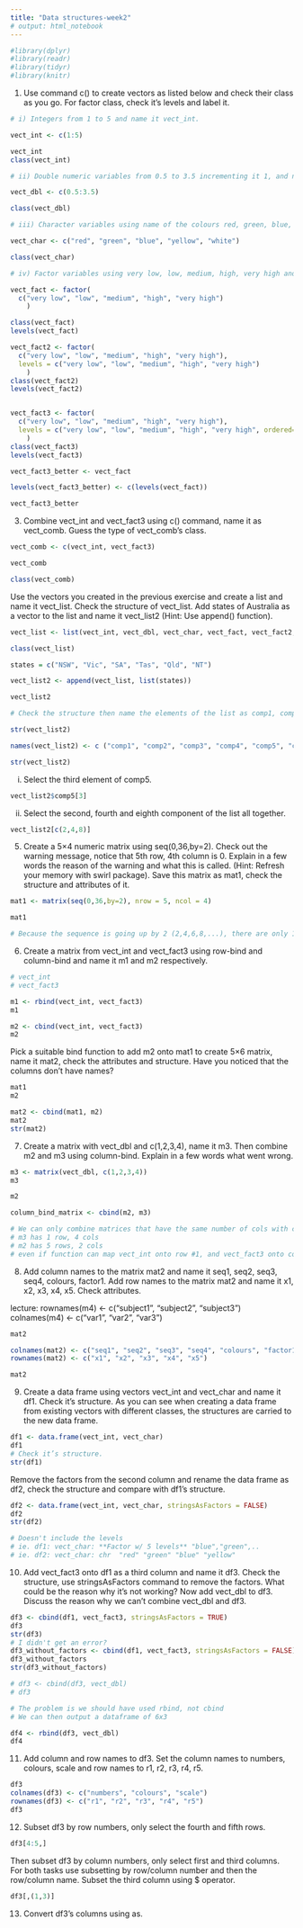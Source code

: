 ```yaml
---
title: "Data structures-week2"
# output: html_notebook
---
```


```r
#library(dplyr)
#library(readr)
#library(tidyr)
#library(knitr)
```

1. Use command c() to create vectors as listed below and check their class as you go. For factor class, check it’s levels and label it.

```r

# i) Integers from 1 to 5 and name it vect_int.

vect_int <- c(1:5)

vect_int
class(vect_int)

# ii) Double numeric variables from 0.5 to 3.5 incrementing it 1, and name it vect_dbl.

vect_dbl <- c(0.5:3.5)

class(vect_dbl)

# iii) Character variables using name of the colours red, green, blue, yellow, white and name it vect_char.

vect_char <- c("red", "green", "blue", "yellow", "white")

class(vect_char)

# iv) Factor variables using very low, low, medium, high, very high and name it vect_fact. Order the levels and name it vect_fact2 then check the levels again.

vect_fact <- factor(
  c("very low", "low", "medium", "high", "very high")
    )

class(vect_fact)
levels(vect_fact)

vect_fact2 <- factor(
  c("very low", "low", "medium", "high", "very high"),
  levels = c("very low", "low", "medium", "high", "very high")
    )
class(vect_fact2)
levels(vect_fact2)


vect_fact3 <- factor(
  c("very low", "low", "medium", "high", "very high"),
  levels = c("very low", "low", "medium", "high", "very high", ordered=TRUE)
    )
class(vect_fact3)
levels(vect_fact3)

vect_fact3_better <- vect_fact

levels(vect_fact3_better) <- c(levels(vect_fact))

vect_fact3_better

```

3. Combine vect_int and vect_fact3 using c() command, name it as vect_comb. Guess the type of  vect_comb’s class.
```r

vect_comb <- c(vect_int, vect_fact3)

vect_comb

class(vect_comb)

```


Use the vectors you created in the previous exercise and create a list and name it vect_list. Check the structure of vect_list. Add states of Australia as a vector to the list and name it vect_list2 (Hint: Use append() function).

```r

vect_list <- list(vect_int, vect_dbl, vect_char, vect_fact, vect_fact2, vect_fact3)

class(vect_list)

states = c("NSW", "Vic", "SA", "Tas", "Qld", "NT")

vect_list2 <- append(vect_list, list(states))

vect_list2

# Check the structure then name the elements of the list as comp1, comp2, …,comp9.

str(vect_list2)

names(vect_list2) <- c ("comp1", "comp2", "comp3", "comp4", "comp5", "comp6", "comp7")

str(vect_list2)

```

i) Select the third element of comp5.
```r
vect_list2$comp5[3]
```
ii) Select the second, fourth and eighth component of the list all together.
```r
vect_list2[c(2,4,8)]
```


5. Create a 5×4 numeric matrix using seq(0,36,by=2). Check out the warning message, notice that 5th row, 4th column is 0. Explain in a few words the reason of the warning and what this is called. (Hint: Refresh your memory with swirl package). Save this matrix as mat1, check the structure and attributes of it.
```r

mat1 <- matrix(seq(0,36,by=2), nrow = 5, ncol = 4)

mat1

# Because the sequence is going up by 2 (2,4,6,8,...), there are only 19 numbers generated in the sequence. We need 20 numbers (5x4) to fill the matrix

```

6. Create a matrix from vect_int and vect_fact3 using row-bind and column-bind and name it m1 and m2 respectively.
```r
# vect_int
# vect_fact3

m1 <- rbind(vect_int, vect_fact3)
m1

m2 <- cbind(vect_int, vect_fact3)
m2
```

Pick a suitable bind function to add m2 onto mat1 to create 5×6 matrix, name it mat2, check the attributes and structure. Have you noticed that the columns don’t have names?

```r
mat1
m2

mat2 <- cbind(mat1, m2)
mat2
str(mat2)

```

7. Create a matrix with vect_dbl and c(1,2,3,4), name it m3. Then combine m2 and m3 using column-bind. Explain in a few words what went wrong.

```r

m3 <- matrix(vect_dbl, c(1,2,3,4))
m3

m2

column_bind_matrix <- cbind(m2, m3)

# We can only combine matrices that have the same number of cols with cbind and same number of rows with rbind
# m3 has 1 row, 4 cols
# m2 has 5 rows, 2 cols
# even if function can map vect_int onto row #1, and vect_fact3 onto col #2

```

8. Add column names to the matrix mat2 and name it seq1, seq2, seq3, seq4, colours, factor1. Add row names to the matrix mat2 and name it x1, x2, x3, x4, x5. Check attributes.

lecture:
rownames(m4) <- c("subject1", "subject2", "subject3")
colnames(m4) <- c("var1", "var2", "var3")

```r
mat2

colnames(mat2) <- c("seq1", "seq2", "seq3", "seq4", "colours", "factor1")
rownames(mat2) <- c("x1", "x2", "x3", "x4", "x5")

mat2
```

9. Create a data frame using vectors vect_int and vect_char and name it df1. Check it’s structure. As you can see when creating a data frame from existing vectors with different classes, the structures are carried to the new data frame.
```r

df1 <- data.frame(vect_int, vect_char)
df1
# Check it’s structure.
str(df1)
```
Remove the factors from the second column and rename the data frame as df2, check the structure and compare with df1’s structure.
```r


df2 <- data.frame(vect_int, vect_char, stringsAsFactors = FALSE)
df2
str(df2)

# Doesn't include the levels
# ie. df1: vect_char: **Factor w/ 5 levels** "blue","green",..
# ie. df2: vect_char: chr  "red" "green" "blue" "yellow"

```

10. Add vect_fact3 onto df1 as a third column and name it df3. Check the structure, use stringsAsFactors command to remove the factors. What could be the reason why it’s not working? Now add vect_dbl to df3. Discuss the reason why we can’t combine vect_dbl and df3.
```r

df3 <- cbind(df1, vect_fact3, stringsAsFactors = TRUE)
df3
str(df3)
# I didn't get an error?
df3_without_factors <- cbind(df1, vect_fact3, stringsAsFactors = FALSE)
df3_without_factors
str(df3_without_factors)

# df3 <- cbind(df3, vect_dbl)
# df3

# The problem is we should have used rbind, not cbind
# We can then output a dataframe of 6x3

df4 <- rbind(df3, vect_dbl)
df4

```

11. Add column and row names to df3. Set the column names to numbers, colours, scale and row names to r1, r2, r3, r4, r5.
```r
df3
colnames(df3) <- c("numbers", "colours", "scale")
rownames(df3) <- c("r1", "r2", "r3", "r4", "r5")
df3

```

12. Subset df3 by row numbers, only select the fourth and fifth rows.
```r
df3[4:5,]


```

Then subset df3 by column numbers, only select first and third columns. For both tasks use subsetting by row/column number and then the row/column name. Subset the third column using $ operator.
```r
df3[,(1,3)]

```
13. Convert df3’s columns using as.
```r

```
